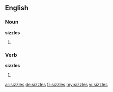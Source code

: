 ==English==

===Noun===
'''sizzles'''
# {{plural of|sizzle}}

===Verb===
'''sizzles'''
# {{third-person singular of|sizzle}}

[[ar:sizzles]]
[[de:sizzles]]
[[fr:sizzles]]
[[my:sizzles]]
[[vi:sizzles]]